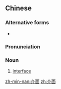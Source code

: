 ==Chinese==
{{zh-forms}}

===Alternative forms===
* {{zh-l|界面}}

===Pronunciation===
{{zh-pron
|m=jièmiàn
|c=gaai3 min6-2
|cat=n
}}

===Noun===
{{zh-noun}}

# [[interface]]

[[zh-min-nan:介面]]
[[zh:介面]]